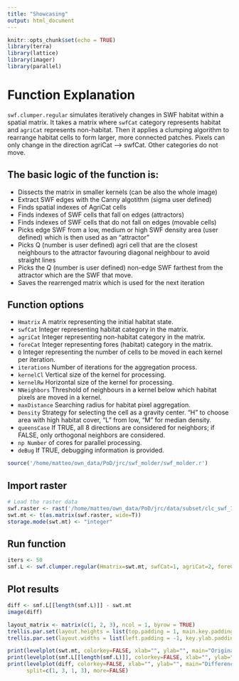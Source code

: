 ```yaml
---
title: "Showcasing"
output: html_document
---
```


```r
knitr::opts_chunk$set(echo = TRUE)
library(terra)
library(lattice)
library(imager)
library(parallel)
```

# Function Explanation

`swf.clumper.regular` simulates iteratively changes in SWF habitat within a spatial matrix. It takes a matrix where `swfCat` category represents habitat and `agriCat` represents non-habitat. Then it applies a clumping algorithm to rearrange habitat cells to form larger, more connected patches. Pixels can only change in the direction agriCat --> swfCat. Other categories do not move.

## The basic logic of the function is:
- Dissects the matrix in smaller kernels (can be also the whole image)
- Extract SWF edges with the Canny algotithm (sigma user defined)
- Finds spatial indexes of AgriCat cells
- Finds indexes of SWF cells that fall on edges (attractors)
- Finds indexes of SWF cells that do not fall on edges (movable cells)
- Picks edge SWF from a low, medium or high SWF density area (user defined) which is then used as an "attractor"
- Picks Q (number is user defined) agri cell that are the closest neighbours to the attractor favouring diagonal neighbour to avoid straight lines
- Picks the Q (number is user defined) non-edge SWF farthest from the attractor which are the SWF that move.
- Saves the rearrenged matrix which is used for the next iteration

## Function options
- `Hmatrix` A matrix representing the initial habitat state.
- `swfCat` Integer representing habitat category in the matrix.
- `agriCat` Integer representing non-habitat category in the matrix.
- `foreCat` Integer representing fores (habitat) category in the matrix.
- `Q` Integer representing the number of cells to be moved in each kernel per iteration.
- `iterations` Number of iterations for the aggregation process.
- `kernelCl` Vertical size of the kernel for processing.
- `kernelRw` Horizontal size of the kernel for processing.
- `NNeighbors` Threshold of neighbours in a kernel below which habitat pixels are moved in a kernel.
- `maxDistance` Searching radius for habitat pixel aggregation.
- `Density` Strategy for selecting the cell as a gravity center. "H" to choose area with high habitat cover, "L" from low, "M" for median density.
- `queensCase` If TRUE, all 8 directions are considered for neighbors; if FALSE, only orthogonal neighbors are considered.
- `np Number` of cores for parallel processing.
- `deBug` If TRUE, debugging information is provided.


```r
source('/home/matteo/own_data/PoD/jrc/swf_molder/swf_molder.r')
```

## Import raster
```r
# Load the raster data
swf.raster <- rast('/home/matteo/own_data/PoD/jrc/data/subset/clc_swf_10m.tif')
swt.mt <- t(as.matrix(swf.raster, wide=T))
storage.mode(swt.mt) <- "integer"
```

## Run function
```r
iters <- 50
smf.L <- swf.clumper.regular(Hmatrix=swt.mt, swfCat=1, agriCat=2, foreCat=3, sigma=2, Q=5, iterations=iters, kernelCl=100, kernelRw=100, NNeighbors=3, queensCase=TRUE, np=7, maxDistance = 2, Density="L", deBug=FALSE)
```

## Plot results
```r
diff <- smf.L[[length(smf.L)]] - swt.mt
image(diff)
```

```r
layout_matrix <- matrix(c(1, 2, 3), ncol = 1, byrow = TRUE)
trellis.par.set(layout.heights = list(top.padding = 1, main.key.padding = 1.5, key.axis.padding = -1, axis.xlab.padding = -1, bottom.padding = -1))
trellis.par.set(layout.widths = list(left.padding = -1, key.ylab.padding = -1, right.padding = -1))
```

```r
print(levelplot(swt.mt, colorkey=FALSE, xlab="", ylab="", main="Original", scales=list(x=list(draw=FALSE), y=list(draw=FALSE))),  split=c(1, 1, 1, 3), more=TRUE) 
print(levelplot(smf.L[[length(smf.L)]], colorkey=FALSE, xlab="", ylab="", main=paste("Rearranged after", iters, "iterations"), scales=list(x=list(draw=FALSE), y=list(draw=FALSE))),  split=c(1, 2, 1, 3), more=TRUE)
print(levelplot(diff, colorkey=FALSE, xlab="", ylab="", main="Difference", scales=list(x=list(draw=FALSE), y=list(draw=FALSE))), 
      split=c(1, 3, 1, 3), more=FALSE) 
```
